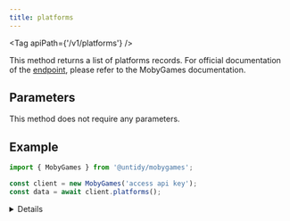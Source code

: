 ```yaml
---
title: platforms
---
```



<Tag apiPath={'/v1/platforms'} />

This method returns a list of platforms records. For official documentation of the
[endpoint](https://www.mobygames.com/info/api/#platforms), please refer to the MobyGames
documentation.

## Parameters

This method does not require any parameters.

## Example

```js {4}
import { MobyGames } from '@untidy/mobygames';

const client = new MobyGames('access api key');
const data = await client.platforms();
```

<Details>

```js
{
  platforms: [
    { platform_id: 253, platform_name: '1292 Advanced Programmable Video System' },
    { platform_id: 35, platform_name: '3DO' },
    { platform_id: 318, platform_name: 'ABC 80' },
    { platform_id: 213, platform_name: 'APF MP1000/Imagination Machine' },
    { platform_id: 117, platform_name: 'Acorn 32-bit' },
    { platform_id: 210, platform_name: 'Adventure Vision' },
    { platform_id: 305, platform_name: 'AirConsole' },
    { platform_id: 194, platform_name: 'Alice 32/90' },
    { platform_id: 265, platform_name: 'Altair 680' },
    { platform_id: 222, platform_name: 'Altair 8800' },
    { platform_id: 237, platform_name: 'Amazon Alexa' },
    // ...
  ],
};
```

</Details>
